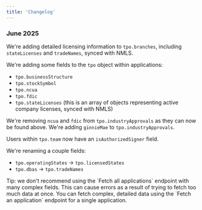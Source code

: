 ```yaml
---
title: 'Changelog'
---
```


###  June 2025 

We're adding detailed licensing information to `tpo.branches`, including `stateLicenses` and `tradeNames`, synced with NMLS.

We're adding some fields to the `tpo` object within applications:
- `tpo.businessStructure`
- `tpo.stockSymbol`
- `tpo.ncua`
- `tpo.fdic`
- `tpo.stateLicenses` (this is an array of objects representing active company licenses, synced with NMLS)

We're removing `ncua` and `fdic` from `tpo.industryApprovals` as they can now be found above. We're adding `ginnieMae` to `tpo.industryApprovals`.

Users within `tpo.team` now have an `isAuthorizedSigner` field.

We're renaming a couple fields:
- `tpo.operatingStates` -> `tpo.licensedStates`
- `tpo.dbas` -> `tpo.tradeNames`

<Tip>
  Tip: we don't recommend using the `Fetch all applications` endpoint with many complex fields. This can cause errors as a result of trying to fetch too much data at once. You can fetch complex, detailed data using the `Fetch an application` endpoint for a single application.
</Tip>